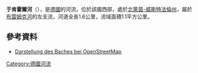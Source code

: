 {{Coord|51.3369081|N|8.6152455|E|display=title}}

'''于肯霍爾河'''（{{lang-de|Jückenhohl}}），是[[德國|德國]]的河流，位於該國西部，處於[[北萊茵-威斯特法倫州|北萊茵-威斯特法倫州]]，屬於[[布雷姆克河_(霍佩克河支流)|布雷姆克河]]的左支流，河道全長1.6公里，流域面積1.1平方公里。

==參考資料==
* [http://www.openstreetmap.org/relation/3940703 Darstellung des Baches bei OpenStreetMap]{{Wayback|url=http://www.openstreetmap.org/relation/3940703 |date=20160306084539 }}

{{Germany-geo-stub}}
[[Category:德國河流|Category:德國河流]]